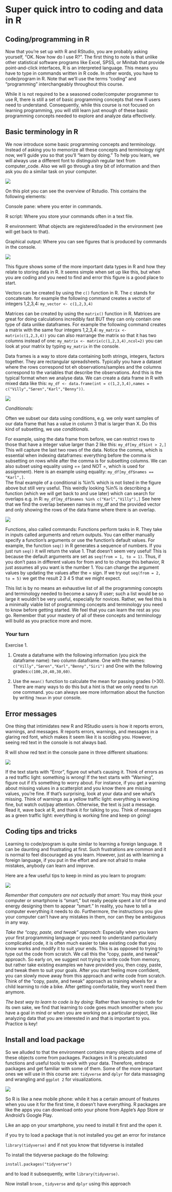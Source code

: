 
# Super quick intro to coding and data in R {#dataintro}

## Coding/programming in R

Now that you’re set up with R and RStudio, you are probably asking yourself, “OK. Now how do I use R?”. The first thing to note is that unlike other statistical software programs like Excel, SPSS, or Minitab that provide point-and-click interfaces, R is an interpreted language. This means you have to type in commands written in R code. In other words, you have to code/program in R. Note that we’ll use the terms “coding” and “programming” interchangeably throughout this course.

While it is not required to be a seasoned coder/computer programmer to use R, there is still a set of basic programming concepts that new R users need to understand. Consequently, while this course is not focused on learning programming, you will still learn just enough of these basic programming concepts needed to explore and analyze data effectively.

## Basic terminology in R

We now introduce some basic programming concepts and terminology. Instead of asking you to memorize all these concepts and terminology right now, we’ll guide you so that you’ll “learn by doing.” To help you learn, we will always use a different font to distinguish regular text from computer_code. Also we will go through a tiny bit of information and then ask you do a similar task on your computer.

![](https://www.analyticsvidhya.com/wp-content/uploads/2016/02/rstudio.jpg)


On this plot you can see the overview of Rstudio. This contains the following elements:

Console pane: where you enter in commands. 

R script: Where you store your commands often in a text file. 

R environment: What objects are registered/loaded in the environment (we will get back to that). 

Graphical output: Where you can see figures that is produced by commands in the console. 

![](https://sydney-informatics-hub.github.io/lessonbmc/fig/Rvariablesdata.jpg)

This figure shows some of the more important data types in R and how they relate to storing data in R. 
It seems simple when set up like this, but when you are coding and you need to find and error this figure is
a good place to start.

Vectors can be created by using the ``` c()``` function in R. The c stands for concatenate.
for example the following command creates a vector of integers 1,2,3,4: 
``` my_vector <- c(1,2,3,4)```

Matrices can be created by using the ``` matrix()``` function in R. Matrices are great for doing calculations
incredibly fast BUT they can only contain one type of data unlike dataframes. For example the following command creates a matrix with the same four integers 1,2,3,4: 
``` my_matrix <- matrix(c(1,2,3,4))``` you can also rearrange the matrix so that it has two columns instead of one:
``` my_matrix <- matrix(c(1,2,3,4),ncol=2)```
you can look at your matrix by typing ``` my_matrix``` in the console.

Data frames is a way to store data containing both strings, integers, factors together. They are rectangular spreadsheets. Typically you have a dataset where the rows correspond tot eh observations/samples and the columns correspond to the variables that describe the observations. And this is the typical format when we analyse data. We can create a data frame in R with mixed data like this:
``` my_df <- data.frame(int = c(1,2,3,4),names = c("Villy","Søren","Karl","Benny"))```.



![](https://help.displayr.com/hc/article_attachments/6719912862607)

*Conditionals:*

Often we subset our data using conditions, e.g. we only want samples of our data frame that has a value in column 3 that is larger than X. Do this kind of subsetting, we use *conditionals*.

For example, using the data frame from before, we can restrict rows to those that have a integer value larger than
2 like this:
``` my_df[my_df$int > 2,]``` This will capture the last two rows of the data. Notice the comma, which is essential
when indexing dataframes: everything before the comma is subsetting on rows while after the comma is for subsetting columns. We can also subset using equality using == (and NOT =, which is used for assignment). Here is an example using equality: ``` my_df[my_df$names == "Karl",]```.  
The final example of a conditional is %in% which is not listed in the figure above but still very useful. This weirdly looking %in% is describing a function (which we will get back to and use later) which can search for overlaps e.g. in R:
``` my_df[my_df$names %in% c("Karl","Villy"),]``` See here that we find the overlap between names in my_df and the provided vector and only showing the rows of the data frame where there is an overlap.


![](https://media.geeksforgeeks.org/wp-content/uploads/20200411225124/f114-300x158.png)


Functions, also called commands: Functions perform tasks in R. They take in inputs called arguments and return outputs. You can either manually specify a function’s arguments or use the function’s default values.
For example, the function ```seq()``` in R generates a sequence of numbers. If you just run ```seq()``` it will return the value 1. That doesn’t seem very useful! This is because the default arguments are set as ```seq(from = 1, to = 1)```. Thus, if you don’t pass in different values for from and to to change this behavior, R just assumes all you want is the number 1. You can change the argument values by updating the values after the = sign. If we try out ```seq(from = 2, to = 5)``` we get the result 2 3 4 5 that we might expect.

This list is by no means an exhaustive list of all the programming concepts and terminology needed to become a savvy R user; such a list would be so large it wouldn’t be very useful, especially for novices. Rather, we feel this is a minimally viable list of programming concepts and terminology you need to know before getting started. We feel that you can learn the rest as you go. Remember that your mastery of all of these concepts and terminology will build as you practice more and more.

### Your turn {#exercise1}

Exercise 1.

1. Create a dataframe with the following information (you pick the dataframe name):
two column dataframe. One with the names:
```c("Villy","Søren","Karl","Benny","Siri")``` and One with the following grades:``` c(100,20,40,30,60) ```. 

2. Use the ``` mean() ``` function to calculate the mean for passing grades (>30). There are many ways to do this
but a hint is that we only need to run one command. you can always see more information about the function by writing
``` ?mean ``` in your console.

## Error messages

One thing that intimidates new R and RStudio users is how it reports errors, warnings, and messages. R reports errors, warnings, and messages in a glaring red font, which makes it seem like it is scolding you. However, seeing red text in the console is not always bad.

R will show red text in the console pane in three different situations:

![](https://media.wired.com/photos/593257829be5e55af6c24476/master/w_2240,c_limit/trafficlight-inline.jpg)

If the text starts with “Error”, figure out what’s causing it. Think of errors as a red traffic light: something is wrong!
If the text starts with “Warning”, figure out if it’s something to worry about. For instance, if you get a warning about missing values in a scatterplot and you know there are missing values, you’re fine. If that’s surprising, look at your data and see what’s missing. Think of warnings as a yellow traffic light: everything is working fine, but watch out/pay attention.
Otherwise, the text is just a message. Read it, wave back at R, and thank it for talking to you. Think of messages as a green traffic light: everything is working fine and keep on going!

## Coding tips and tricks

Learning to code/program is quite similar to learning a foreign language. It can be daunting and frustrating at first. Such frustrations are common and it is normal to feel discouraged as you learn. However, just as with learning a foreign language, if you put in the effort and are not afraid to make mistakes, anybody can learn and improve.

Here are a few useful tips to keep in mind as you learn to program:

![](https://cdn.vox-cdn.com/thumbor/BKeBuV-Agjw4SaAA8Mbm1ptN7e0=/0x0:4032x3024/620x465/filters:focal(1693x1446:2337x2090):format(webp)/cdn.vox-cdn.com/uploads/chorus_image/image/59740845/sip_of_joy.17.jpg)

*Remember that computers are not actually that smart*: You may think your computer or smartphone is “smart,” but really people spent a lot of time and energy designing them to appear “smart.” In reality, you have to tell a computer everything it needs to do. Furthermore, the instructions you give your computer can’t have any mistakes in them, nor can they be ambiguous in any way.   


*Take the “copy, paste, and tweak” approach*: Especially when you learn your first programming language or you need to understand particularly complicated code, it is often much easier to take existing code that you know works and modify it to suit your ends. This is as opposed to trying to type out the code from scratch. We call this the “copy, paste, and tweak” approach. So early on, we suggest not trying to write code from memory, but rather take existing examples we have provided you, then copy, paste, and tweak them to suit your goals. After you start feeling more confident, you can slowly move away from this approach and write code from scratch. Think of the “copy, paste, and tweak” approach as training wheels for a child learning to ride a bike. After getting comfortable, they won’t need them anymore.   


*The best way to learn to code is by doing:* Rather than learning to code for its own sake, we find that learning to code goes much smoother when you have a goal in mind or when you are working on a particular project, like analyzing data that you are interested in and that is important to you.   
Practice is key!

## Install and load package

So we alluded to that the environment contains many objects and some of these objects come from packages. Packages
in R is precalculated functions and useful tools to work with your data. Therefore, embrace packages and get familiar with some of them. Some of the more important ones we will use in this course are:
``` tidyverse ``` and ```dplyr``` for data massaging and wrangling and ```ggplot 2``` for visualizations.

![](https://moderndive.netlify.app/images/shutterstock/R_vs_R_packages.png)

So R is like a new mobile phone: while it has a certain amount of features when you use it for the first time, it doesn’t have everything. R packages are like the apps you can download onto your phone from Apple’s App Store or Android’s Google Play.

Like an app on your smartphone, you need to install it first and the open it.

if you try to load a package that is not installed you get an error for instance

``` library(tidyverse) ``` and if not you know that tidyverse is installed

To install the tidyverse package do the following:

``` install.packages("tidyverse") ```

and to load it subsequently, write ``` library(tidyverse) ```.

Now install ``` broom ``` , ``` tidyverse ```  and ``` dplyr ```
using this approach

